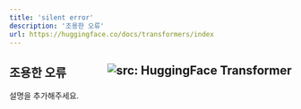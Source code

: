 ```yaml
---
title: 'silent error'
description: '조용한 오류'
url: https://huggingface.co/docs/transformers/index
---
```


조용한 오류<a href="https://huggingface.co/docs/transformers/index"  target="_blank"><img style=float:right loading="lazy" alt="src: HuggingFace Transformer" src="https://img.shields.io/badge/문서-Huggingface_Transformer-blue" ></a>
---
설명을 추가해주세요.